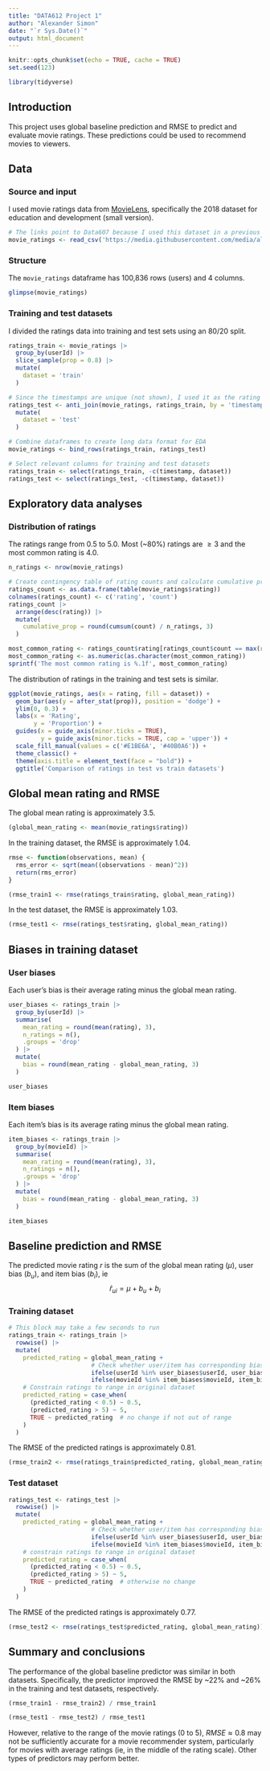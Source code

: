 ```yaml
---
title: "DATA612 Project 1"
author: "Alexander Simon"
date: "`r Sys.Date()`"
output: html_document
---
```


```r
knitr::opts_chunk$set(echo = TRUE, cache = TRUE)
set.seed(123)

library(tidyverse)
```

## Introduction

This project uses global baseline prediction and RMSE to predict and evaluate movie ratings. These predictions could be used to recommend movies to viewers.

## Data

### Source and input

I used movie ratings data from [MovieLens](https://grouplens.org/datasets/movielens/), specifically the 2018 dataset for education and development (small version).

```r
# The links point to Data607 because I used this dataset in a previous course
movie_ratings <- read_csv('https://media.githubusercontent.com/media/alexandersimon1/Data607/main/Project_Final/ratings.csv', show_col_types = FALSE)
```

### Structure

The `movie_ratings` dataframe has 100,836 rows (users) and 4 columns.

```r
glimpse(movie_ratings)
```

### Training and test datasets

I divided the ratings data into training and test sets using an 80/20 split.

```r
ratings_train <- movie_ratings |>
  group_by(userId) |>
  slice_sample(prop = 0.8) |>
  mutate(
    dataset = 'train'
  )

# Since the timestamps are unique (not shown), I used it as the rating identifier 
ratings_test <- anti_join(movie_ratings, ratings_train, by = 'timestamp') |>
  mutate(
    dataset = 'test'
  )

# Combine dataframes to create long data format for EDA
movie_ratings <- bind_rows(ratings_train, ratings_test)

# Select relevant columns for training and test datasets
ratings_train <- select(ratings_train, -c(timestamp, dataset))
ratings_test <- select(ratings_test, -c(timestamp, dataset))
```

## Exploratory data analyses

### Distribution of ratings

The ratings range from 0.5 to 5.0. Most (\~80%) ratings are $\ge3$ and the most common rating is 4.0.

```r
n_ratings <- nrow(movie_ratings)

# Create contingency table of rating counts and calculate cumulative proportions
ratings_count <- as.data.frame(table(movie_ratings$rating))
colnames(ratings_count) <- c('rating', 'count')
ratings_count |>
  arrange(desc(rating)) |>
  mutate(
    cumulative_prop = round(cumsum(count) / n_ratings, 3)
  )
```

```r
most_common_rating <- ratings_count$rating[ratings_count$count == max(ratings_count$count)]
most_common_rating <- as.numeric(as.character(most_common_rating))
sprintf('The most common rating is %.1f', most_common_rating)
```

The distribution of ratings in the training and test sets is similar.

```r
ggplot(movie_ratings, aes(x = rating, fill = dataset)) + 
  geom_bar(aes(y = after_stat(prop)), position = 'dodge') +
  ylim(0, 0.3) +
  labs(x = 'Rating',
       y = 'Proportion') +
  guides(x = guide_axis(minor.ticks = TRUE),
         y = guide_axis(minor.ticks = TRUE, cap = 'upper')) +
  scale_fill_manual(values = c('#E1BE6A', '#40B0A6')) +
  theme_classic() +
  theme(axis.title = element_text(face = "bold")) + 
  ggtitle('Comparison of ratings in test vs train datasets')
```

## Global mean rating and RMSE

The global mean rating is approximately 3.5.

```r
(global_mean_rating <- mean(movie_ratings$rating))
```

In the training dataset, the RMSE is approximately 1.04.

```r
rmse <- function(observations, mean) {
  rms_error <- sqrt(mean((observations - mean)^2))
  return(rms_error)
}

(rmse_train1 <- rmse(ratings_train$rating, global_mean_rating))
```

In the test dataset, the RMSE is approximately 1.03.

```r
(rmse_test1 <- rmse(ratings_test$rating, global_mean_rating))
```

## Biases in training dataset

### User biases

Each user's bias is their average rating minus the global mean rating.

```r
user_biases <- ratings_train |>
  group_by(userId) |>
  summarise(
    mean_rating = round(mean(rating), 3),
    n_ratings = n(),
    .groups = 'drop'
  ) |>
  mutate(
    bias = round(mean_rating - global_mean_rating, 3)
  )

user_biases
```

### Item biases

Each item's bias is its average rating minus the global mean rating.

```r
item_biases <- ratings_train |>
  group_by(movieId) |>
  summarise(
    mean_rating = round(mean(rating), 3),
    n_ratings = n(),
    .groups = 'drop'
  ) |>
  mutate(
    bias = round(mean_rating - global_mean_rating, 3)
  )

item_biases
```

## Baseline prediction and RMSE

The predicted movie rating $r$ is the sum of the global mean rating ($\mu$), user bias ($b_u$), and item bias ($b_i$), ie $$\hat{r}_{ui} = \mu + b_u + b_i$$

### Training dataset

```r
# This block may take a few seconds to run
ratings_train <- ratings_train |>
  rowwise() |>
  mutate(
    predicted_rating = global_mean_rating +
                       # Check whether user/item has corresponding bias; if so, add its value, otherwise add 0
                       ifelse(userId %in% user_biases$userId, user_biases$bias[user_biases$userId == userId], 0) +
                       ifelse(movieId %in% item_biases$movieId, item_biases$bias[item_biases$movieId == movieId], 0),
    # Constrain ratings to range in original dataset
    predicted_rating = case_when(
      (predicted_rating < 0.5) ~ 0.5,
      (predicted_rating > 5) ~ 5,
      TRUE ~ predicted_rating  # no change if not out of range
    )
  )
```

The RMSE of the predicted ratings is approximately 0.81.

```r
(rmse_train2 <- rmse(ratings_train$predicted_rating, global_mean_rating))
```

### Test dataset

```r
ratings_test <- ratings_test |>
  rowwise() |>
  mutate(
    predicted_rating = global_mean_rating +
                       # Check whether user/item has corresponding bias; if so, add its value, otherwise add 0
                       ifelse(userId %in% user_biases$userId, user_biases$bias[user_biases$userId == userId], 0) +
                       ifelse(movieId %in% item_biases$movieId, item_biases$bias[item_biases$movieId == movieId], 0),
    # constrain ratings to range in original dataset
    predicted_rating = case_when(
      (predicted_rating < 0.5) ~ 0.5,
      (predicted_rating > 5) ~ 5,
      TRUE ~ predicted_rating  # otherwise no change
    )
  )
```

The RMSE of the predicted ratings is approximately 0.77.

```r
(rmse_test2 <- rmse(ratings_test$predicted_rating, global_mean_rating))
```

## Summary and conclusions

The performance of the global baseline predictor was similar in both datasets. Specifically, the predictor improved the RMSE by \~22% and \~26% in the training and test datasets, respectively.

```r
(rmse_train1 - rmse_train2) / rmse_train1
```

```r
(rmse_test1 - rmse_test2) / rmse_test1
```

However, relative to the range of the movie ratings (0 to 5), $RMSE \approx 0.8$ may not be sufficiently accurate for a movie recommender system, particularly for movies with average ratings (ie, in the middle of the rating scale). Other types of predictors may perform better.
